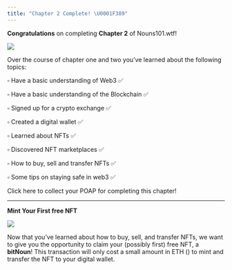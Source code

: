 ```yaml
---
title: "Chapter 2 Complete! \U0001F389"
---
```


**Congratulations** on completing **Chapter 2** of Nouns101.wtf!

![](/assets/lil-classroom.webp)

Over the course of chapter one and two you’ve learned about the following topics:

▫ Have a basic understanding of Web3 ✅

▫ Have a basic understanding of the Blockchain ✅

▫ Signed up for a crypto exchange ✅

▫ Created a digital wallet ✅

▫ Learned about NFTs ✅

▫ Discovered NFT marketplaces ✅

▫ How to buy, sell and transfer NFTs ✅

▫ Some tips on staying safe in web3 ✅

Click here to collect your POAP for completing this chapter!

***

**Mint Your First free NFT**

![](/assets/comingsoon.gif)

Now that you’ve learned about how to buy, sell, and transfer NFTs, we want to give you the opportunity to claim your (possibly first) free NFT, a **bitNoun**! This transaction will only cost a small amount in ETH (<Nutshell children="gas fees" glossaryEntry="content/glossary/gas_fee.mdx" />) to mint and transfer the NFT to your digital wallet.
